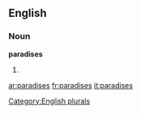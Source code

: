 
==English==

===Noun===
'''paradises'''

# {{plural of|[[paradise]]}}

[[Category:English plurals]]

[[ar:paradises]]
[[fr:paradises]]
[[it:paradises]]